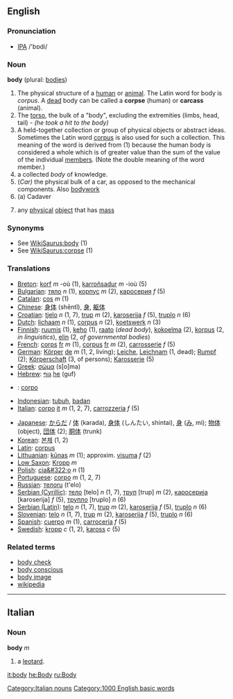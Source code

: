 ==English==
===Pronunciation===
* [[IPA]] /'bɒdi/

===Noun===
'''body''' (plural: [[bodies]])

#The physical structure of a [[human]] or [[animal]].  The Latin word for body is ''corpus''.  A [[dead]] body can be called a '''corpse''' (human) or '''carcass''' (animal).
#The [[torso]], the bulk of a "body", excluding the extremities (limbs, head, tail) - ''(he took a hit to the body)''
#A held-together collection or group of physical objects or abstract ideas.  Sometimes the Latin word [[corpus]] is also used for such a collection.  This meaning of the word is derived from (1) because the human body is considered a whole which is of greater value than the sum of the value of the individual [[member]]s.  (Note the double meaning of the word member.)
#a collected ''body'' of knowledge.
#(''Car)''  the physical bulk of a car, as opposed to the mechanical components. Also [[bodywork]]
#(a) Cadaver
#{{physics}} any [[physical]] [[object]] that has [[mass]]

===Synonyms===
*See [[WikiSaurus:body]] (1)
*See [[WikiSaurus:corpse]] (1)

=== Translations ===
{{top}}
*[[Breton]]: [[korf]] ''m'' -où (1), [[karroñsadur]] ''m'' -ioù (5)
*[[Bulgarian]]: [[тяло]] ''n'' (1), [[корпус]] ''m'' (2), [[каросерия]] ''f'' (5)
*[[Catalan]]: [[cos]] ''m'' (1)
*[[Chinese]]: [[身体]] (shēntǐ), [[身]], [[躯体]]
*[[Croatian]]: [[tjelo]] ''n'' (1, 7), [[trup]] ''m'' (2), [[karoserija]] ''f'' (5), [[truplo]] ''n'' (6)
*[[Dutch]]: [[lichaam]] ''n'' (1), [[corpus]] ''n'' (2), [[koetswerk]] ''n'' (3)
*[[Finnish]]: [[ruumis]] (1), [[keho]] (1), [[raato]] (''dead body''), [[kokoelma]] (2), [[korpus]] (2, ''in linguistics''), [[elin]] (2, ''of governmental bodies'')
*[[French]]: [[corps]] [[:fr:corps|fr]] ''m'' (1), [[corpus]] [[:fr:corpus|fr]] ''m'' (2), [[carrosserie]] ''f'' (5)
*[[German]]: [[Körper]] [[:de:Körper|de]] ''m'' (1, 2, living); [[Leiche]], [[Leichnam]] (1, dead); [[Rumpf]] (2); [[Körperschaft]] (3, of persons); [[Karosserie]] (5)
*[[Greek]]: [[σώμα]] (s[o]ma)
*[[Hebrew]]: [[גוף]] [[:he:גוף|he]] (guf)
* {{io}} : [[corpo]]
*[[Indonesian]]: [[tubuh]], [[badan]]
*[[Italian]]: [[corpo]] [[:it:corpo|it]] ''m'' (1, 2, 7), [[carrozzeria]] ''f'' (5)
{{mid}}
*[[Japanese]]: [[からだ]] / [[体]] (karada), [[身体]] (しんたい, shintai), [[身]] ([[み]], mi); [[物体]] (object), [[団体]] (2); [[胴体]] (trunk)
*[[Korean]]: [[본체]] (1, 2)
*[[Latin]]: [[corpus]]
*[[Lithuanian]]: [[kūnas]] ''m'' (1); approxim. [[visuma]] ''f'' (2)
*[[Low Saxon]]: [[Kropp]] ''m''
*[[Polish]]: [[cia&#322;o]] ''n'' (1)
*[[Portuguese]]: [[corpo]] ''m'' (1, 2, 7)
*[[Russian]]: [[тело]][[:ru:тело|ru]] (t'elo)
*[[Serbian (Cyrillic)]]: [[тело]] [telo] ''n'' (1, 7), [[труп]] [trup] ''m'' (2), [[каросерија]] [karoserija] ''f'' (5), [[трупло]] [truplo] ''n'' (6)
*[[Serbian (Latin)]]: [[telo]] ''n'' (1, 7), [[trup]] ''m'' (2), [[karoserija]] ''f'' (5), [[truplo]] ''n'' (6)
*[[Slovenian]]: [[telo]] ''n'' (1, 7), [[trup]] ''m'' (2), [[karoserija]] ''f'' (5), [[truplo]] ''n'' (6)
*[[Spanish]]: [[cuerpo]] ''m'' (1), [[carrocería]] ''f'' (5)
*[[Swedish]]: [[kropp]] ''c'' (1, 2), [[kaross]] ''c'' (5)
{{bottom}}

=== Related terms ===
*[[body check]]
*[[body conscious]]
*[[body image]]
*[[w:body|wikipedia]]

----

==Italian==
===Noun===
'''body''' ''m''
# a [[leotard]].
[[Category:Italian nouns]]

[[Category:1000 English basic words]]
[[it:body]]
[[he:Body]]
[[ru:Body]]